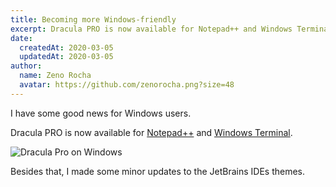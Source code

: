 ```yaml
---
title: Becoming more Windows-friendly
excerpt: Dracula PRO is now available for Notepad++ and Windows Terminal
date:
  createdAt: 2020-03-05
  updatedAt: 2020-03-05
author:
  name: Zeno Rocha
  avatar: https://github.com/zenorocha.png?size=48
---
```


I have some good news for Windows users.

Dracula PRO is now available for [Notepad++](https://notepad-plus-plus.org/) and [Windows Terminal](https://github.com/microsoft/terminal).

![Dracula Pro on Windows](/images/logs/becoming-more-windows-friendly-a.png)

Besides that, I made some minor updates to the JetBrains IDEs themes.

